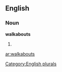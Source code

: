 
==English==

===Noun===
'''walkabouts'''

# {{plural of|[[walkabout]]}}

[[Category:English plurals]]

[[ar:walkabouts]]
